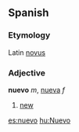 ==Spanish==
===Etymology===
Latin [[novus]]
===Adjective===
'''nuevo''' ''m'', [[nueva]] ''f''

#[[new]]

[[es:nuevo]]
[[hu:Nuevo]]